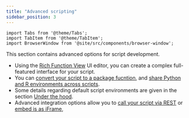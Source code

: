```yaml
---
title: "Advanced scripting"
sidebar_position: 3
---
```


```mdx-code-block
import Tabs from '@theme/Tabs';
import TabItem from '@theme/TabItem';
import BrowserWindow from '@site/src/components/browser-window';
```

This section contains advanced options for script development.

* Using the [Rich Function View](./rich-function-view.md) UI editor,
  you can create a complex full-featured interface for your script.
* You can [convert your script to a package fucntion](./convert-script-to-package-function.mdx),
  and [share Python and R environments across scripts](./share-envs.mdx).
* Some details regarding default script environments are given in the section
  [Under the hood](./under-the-hood.mdx).
* Advanced integration options allow you to
  [call your script via REST](./call-via-rest.md) or [embed is as iFrame](./embed-as-iframe.mdx),






